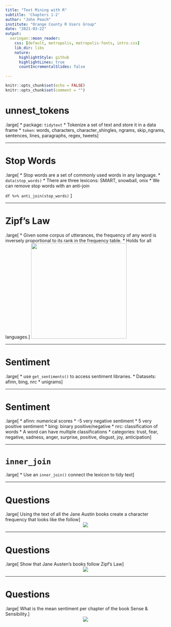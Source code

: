 ```yaml
---
title: "Text Mining with R"
subtitle: 'Chapters 1-2'
author: "John Peach"
institute: "Orange County R Users Group"
date: "2021-03-22"
output:
  xaringan::moon_reader:
    css: [default, metropolis, metropolis-fonts, intro.css]
    lib_dir: libs
    nature:
      highlightStyle: github
      highlightLines: true
      countIncrementalSlides: false
      
---
```

<style>
pre {
    display: block;
    font-family: monospace;
    white-space: pre;
    margin: 1em 0px;
    margin-top: 0em;
    margin-right: 0px;
    margin-bottom: 0em;
    margin-left: 0px;
}
</style>
```r
knitr::opts_chunk$set(echo = FALSE)
knitr::opts_chunk$set(comment = "")
```

# unnest_tokens

.large[
* package: `tidytext`
* Tokenize a set of text and store it in a data frame
* `token`: words, characters, character_shingles, ngrams, skip_ngrams, sentences, lines, paragraphs, regex, tweets
]

---

# Stop Words

.large[
* Stop words are a set of commonly used words in any language.
* `data(stop_words)`
* There are three lexicons: SMART, snowball, onix
* We can remove stop words with an anti-join

`df %>% anti_join(stop_words)`
]

---

# Zipf's Law

.large[
* Given some corpus of utterances, the frequency of any word is inversely proportional to its rank in the frequency table.
* Holds for all languages.
]
<img src='Zipf.png' alt='' height='300px'>

---

# Sentiment

.large[
* use `get_sentiments()` to access sentiment libraries.
* Datasets: afinn, bing, nrc
* unigrams
]

---

# Sentiment

.large[
* afinn: numerical scores
  * -5 very negative sentiment
  * 5 very positive sentiment
* bing: binary positive/negative
* nrc: classification of words
  * A word can have multiple classifications
  * categories: trust, fear, negative, sadness, anger, surprise, positive, disgust, joy, anticipation
]

---

# `inner_join`

.large[
* Use an `inner_join()` connect the lexicon to tidy text
]


---

# Questions

.large[
Using the text of all the Jane Austin books create a character frequency that looks like the follow
]
<center>
<img src='character_freq.png'>
</center>

---

# Questions

.large[
Show that Jane Austen's books follow Zipf's Law
]
<center>
<img src='zipfs_law.png'>
</center>

---

# Questions


.large[
What is the mean sentiment per chapter of the book Sense & Sensibility.
]
<center>
<img src='sentiment.png'>
</center>
